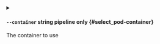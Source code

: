 
<details className="config-field -function" data-expandable="false">
<summary>

#### `--container` <span class="config-field-type">string</span> <span class="config-field-enum"></span> <span class="config-field-default -return"></span> <span class="config-field-required" data-required="false">pipeline only</span>  {#select_pod-container}

The container to use

</summary>



</details>
